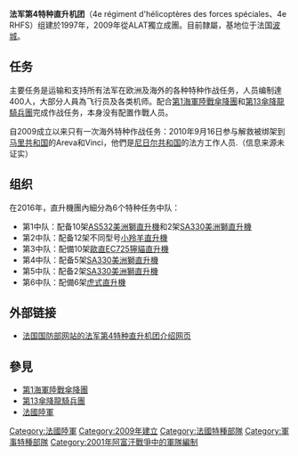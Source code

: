 {{NoteTA
|G1=Firearms
|G2=Military
|G3=長度單位
|G4=地區用語
|G5=地名
}}

'''法军第4特种直升机团'''（4e régiment d'hélicoptères des forces spéciales、4e RHFS）组建於1997年，2009年從ALAT獨立成團。目前隸屬{{tsl|en|French Army Special Forces Command|法國陸軍特種部隊司令部}}，基地位于法国[[波城|波城]]。
{{Infobox military unit
| unit_name = 第4特种直升机团
| native_name = 4<sup>e</sup> Régiment d'Hélicoptères des Forces Spéciales
| image = Insigne du 4e régiment d'hélicoptères des forces spéciales (4e RHFS).svg
| caption = 第4特种直升机团徽章
| size = 400+人
| start_date = 1993 – 現在
| dates = 
| country = {{nowrap|{{flagu|France}}}}
| type = 特種作戰
| role = 
| command_structure = 陸軍特種部隊司令部
(French: Commandement des forces spéciales Terre)
| current_commander = 
| garrison = [[法國|法國]][[波城|波城]]
| garrison_label = 基地
| nickname = 
}}

== 任务 ==
主要任务是运输和支持所有法军在欧洲及海外的各种特种作战任务，人员编制達400人，大部分人員為飞行员及各类机师。配合[[第1海軍陸戰傘降團|第1海軍陸戰傘降團]]和[[第13傘降龍騎兵團|第13傘降龍騎兵團]]完成作战任务，本身没有配置作戰人员。

自2009成立以来只有一次海外特种作战任务：2010年9月16日参与解救被绑架到[[马里共和国|马里共和国]]的Areva和Vinci，他們是[[尼日尔共和国|尼日尔共和国]]的法方工作人员.（信息来源未证实）

== 组织 ==
在2016年，直升機團內細分為6个特种任务中队：
*第1中队：配备10架[[AS532美洲獅直升機|AS532美洲獅直升機]]和2架[[SA330美洲獅直升機|SA330美洲獅直升機]] 
*第2中队：配备12架不同型号[[小羚羊直升機|小羚羊直升機]]
*第3中队：配備10架[[歐直EC725獰貓直升機|歐直EC725獰貓直升機]]
*第4中队：配备5架[[SA330美洲獅直升機|SA330美洲獅直升機]] 
*第5中队：配备2架[[SA330美洲獅直升機|SA330美洲獅直升機]] 
*第6中队：配備6架[[虎式直升機|虎式直升機]]

== 外部链接 ==
*[https://web.archive.org/web/20090922184130/http://www.defense.gouv.fr/terre/decouverte/presentation/composantes/aviation_legere_de_l_armee_de_terre/4e_regiment_d_helicopteres_des_forces_speciales 法国国防部网站的法军第4特种直升机团介绍网页]

[[Category:法國陸軍|Category:法國陸軍]]
[[Category:2009年建立|Category:2009年建立]]
[[Category:法國特種部隊|Category:法國特種部隊]]
[[Category:軍事特種部隊|Category:軍事特種部隊]]
[[Category:2001年阿富汗戰爭中的軍隊編制|Category:2001年阿富汗戰爭中的軍隊編制]]

==參見==
*[[第1海軍陸戰傘降團|第1海軍陸戰傘降團]]
*[[第13傘降龍騎兵團|第13傘降龍騎兵團]]
*[[法國陸軍|法國陸軍]]